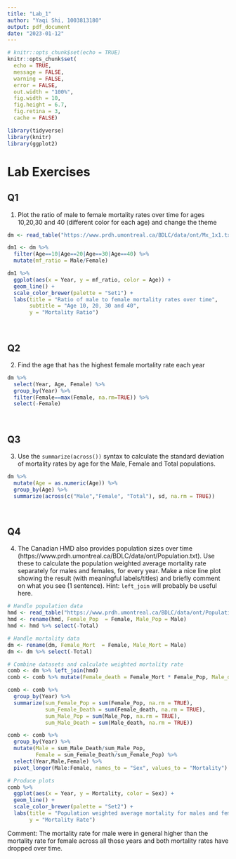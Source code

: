 ```yaml
---
title: "Lab_1"
author: "Yaqi Shi, 1003813180"
output: pdf_document
date: "2023-01-12"
---
```


```r
# knitr::opts_chunk$set(echo = TRUE)
knitr::opts_chunk$set(
  echo = TRUE,
  message = FALSE,
  warning = FALSE,
  error = FALSE, 
  out.width = "100%",
  fig.width = 10,
  fig.height = 6.7, 
  fig.retina = 3,
  cache = FALSE)
```


```r
library(tidyverse)
library(knitr)
library(ggplot2)
```


# Lab Exercises

## Q1 

1. Plot the ratio of male to female mortality rates over time for ages 10,20,30 and 40 (different color for each age) and change the theme 

```r
dm <- read_table("https://www.prdh.umontreal.ca/BDLC/data/ont/Mx_1x1.txt", skip = 2, col_types = "dcddd")

dm1 <- dm %>%
  filter(Age==10|Age==20|Age==30|Age==40) %>%
  mutate(mf_ratio = Male/Female)

dm1 %>% 
  ggplot(aes(x = Year, y = mf_ratio, color = Age)) + 
  geom_line() + 
  scale_color_brewer(palette = "Set1") +
  labs(title = "Ratio of male to female mortality rates over time",
       subtitle = "Age 10, 20, 30 and 40",
       y = "Mortality Ratio")
```

$\;$

## Q2 

2. Find the age that has the highest female mortality rate each year 

```r
dm %>%
  select(Year, Age, Female) %>%
  group_by(Year) %>%
  filter(Female==max(Female, na.rm=TRUE)) %>%
  select(-Female)

```

$\;$

## Q3 

3. Use the `summarize(across())` syntax to calculate the standard deviation of mortality rates by age for the Male, Female and Total populations. 

```r
dm %>% 
  mutate(Age = as.numeric(Age)) %>%
  group_by(Age) %>%
  summarize(across(c("Male","Female", "Total"), sd, na.rm = TRUE)) 

```

$\;$

## Q4 

4. The Canadian HMD also provides population sizes over time (https://www.prdh.umontreal.ca/BDLC/data/ont/Population.txt). Use these to calculate the population weighted average mortality rate separately for males and females, for every year. Make a nice line plot showing the result (with meaningful labels/titles) and briefly comment on what you see (1 sentence). Hint: `left_join` will probably be useful here. 

```r
# Handle population data
hmd <- read_table("https://www.prdh.umontreal.ca/BDLC/data/ont/Population.txt", skip = 2, col_types = "dcddd")
hmd <- rename(hmd, Female_Pop  = Female, Male_Pop = Male)
hmd <- hmd %>% select(-Total)

# Handle mortality data
dm <- rename(dm, Female_Mort  = Female, Male_Mort = Male)
dm <- dm %>% select(-Total)

# Combine datasets and calculate weighted mortality rate
comb <- dm %>% left_join(hmd)
comb <- comb %>% mutate(Female_death = Female_Mort * Female_Pop, Male_death = Male_Mort * Male_Pop)

comb <- comb %>% 
  group_by(Year) %>%
  summarize(sum_Female_Pop = sum(Female_Pop, na.rm = TRUE),
            sum_Female_Death = sum(Female_death, na.rm = TRUE),
            sum_Male_Pop = sum(Male_Pop, na.rm = TRUE),
            sum_Male_Death = sum(Male_death, na.rm = TRUE))

comb <- comb %>%
  group_by(Year) %>%
  mutate(Male = sum_Male_Death/sum_Male_Pop,
         Female = sum_Female_Death/sum_Female_Pop) %>%
  select(Year,Male,Female) %>%
  pivot_longer(Male:Female, names_to = "Sex", values_to = "Mortality")

# Produce plots
comb %>% 
  ggplot(aes(x = Year, y = Mortality, color = Sex)) + 
  geom_line() + 
  scale_color_brewer(palette = "Set2") +
  labs(title = "Population weighted average mortality for males and females over time",
       y = "Mortality Rate")
```

Comment: The mortality rate for male were in general higher than the mortality rate for female across all those years and both mortality rates have dropped over time. 




















